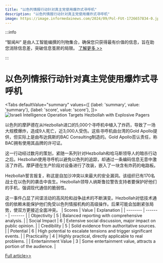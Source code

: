 ```yaml
---
title: "以色列情报行动针对真主党使用爆炸式寻呼机"
description: "以色列情报行动针对真主党使用爆炸式寻呼机"
image: https://image.informedainews.com/2024/09/Pol-FUt-1726657834-0.jpg
---
```



:::info

“智闻AI“ 是由人工智能编撰的刊物集合，确保您只获得最有价值的信息，旨在助您消除信息差，突破信息茧房的局限。  [了解更多 >>](/)

:::

# 以色列情报行动针对真主党使用爆炸式寻呼机


<Tabs
	defaultValue="summary"
	values={[
	{label: 'summary', value: 'summary'},
	{label: 'score', value: 'score'},
]}>
<TabItem value="summary">
<img
  src="https://image.informedainews.com/2024/09/Pol-FUt-1726657834-0.jpg"
  alt="Israeli Intelligence Operation Targets Hezbollah with Explosive Pagers"
/>



以色列的摩萨德在从Hezbollah进口的5,000个寻呼机中植入了炸药，导致了一场大规模爆炸，造成9人死亡，近3,000人受伤。这些寻呼机由台湾的Gold Apollo提供，但实际上是由布达佩斯的BAC Consulting制造的。Gold Apollo否认责任，称BAC拥有使用其品牌的许可证。

这一行动经过数月的策划，紧随一系列针对Hezbollah和哈马斯领导人的暗杀行动之后。Hezbollah使用寻呼机以避免以色列的追踪，却通过一条编码信息无意中激活了炸药。摩萨德在生产阶段对设备进行了改装，嵌入了一块含有炸药的电路板。

Hezbollah誓言报复，称这是自加沙冲突以来最大的安全漏洞。该组织已有170名战士在以色列的袭击中丧生。Hezbollah领导人纳斯鲁拉警告支持者要保护好他们的手机，强调现代通信的脆弱性。

这一事件凸显了间谍活动的高风险和战争战术的不断演变。Hezbollah对低技术通信的依赖未能保护他们免受以色列情报机构的高级操作。后果可能会加剧紧张局势，使双方更接近全面冲突。
</TabItem>
<TabItem value="score">
	| Scores     | Value   | Explanation |
	| -------- | ------- | ------- |
	| Objectivity  | 5    | Balanced reporting with comprehensive analysis.    |
	| Social Impact | 6     | Extensive social discussion, major impact on public opinion.    |
	| Credibility    | 5    | Solid evidence from authoritative sources.    |
	| Potential    | 6    | High potential to escalate tensions and trigger significant events.    |
	| Practicality    | 4    | Highly practical, directly applicable to real problems.    |
	| Entertainment Value    | 3    | Some entertainment value, attracts a portion of the audience.    |
</TabItem>
</Tabs>

[Full article>>](https://www.cnbc.com/2024/09/18/israel-planted-explosives-in-hezbollahs-taiwan-made-pagers-reuters-reports.html)
